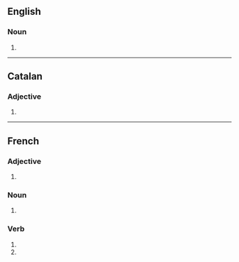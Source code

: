 {{also|fermés|fèrmes}}
==English==

===Noun===
{{head|en|noun plural form}}

# {{plural of|ferme|lang=en}}

----

==Catalan==

===Adjective===
{{head|ca|adjective form}}

# {{feminine plural of|ferm|lang=ca}}

----

==French==

===Adjective===
{{fr-adj-form}}

# {{plural of|ferme|lang=fr}}

===Noun===
{{head|fr|noun plural form|g=f}}

# {{plural of|ferme|lang=fr}}

===Verb===
{{fr-verb-form}}

# {{inflection of|fermer||2|s|pres|indc|lang=fr}}
# {{inflection of|fermer||2|s|pres|subj|lang=fr}}